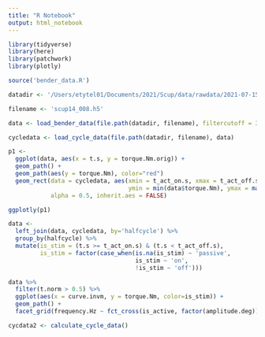 ```yaml
---
title: "R Notebook"
output: html_notebook
---
```


```r
library(tidyverse)
library(here)
library(patchwork)
library(plotly)

source('bender_data.R')
```

```r
datadir <- '/Users/etytel01/Documents/2021/Scup/data/rawdata/2021-07-15'
```

```r
filename <- 'scup14_008.h5'
```

```r
data <- load_bender_data(file.path(datadir, filename), filtercutoff = 30.0)
```

```r
cycledata <- load_cycle_data(file.path(datadir, filename), data)
```

```r
p1 <-
  ggplot(data, aes(x = t.s, y = torque.Nm.orig)) +
  geom_path() +
  geom_path(aes(y = torque.Nm), color="red")
  geom_rect(data = cycledata, aes(xmin = t_act_on.s, xmax = t_act_off.s, fill = side,
                                  ymin = min(data$torque.Nm), ymax = max(data$torque.Nm)),
            alpha = 0.5, inherit.aes = FALSE)

ggplotly(p1)
```


```r
data <-
  left_join(data, cycledata, by='halfcycle') %>%
  group_by(halfcycle) %>%
  mutate(is_stim = (t.s >= t_act_on.s) & (t.s < t_act_off.s),
         is_stim = factor(case_when(is.na(is_stim) ~ 'passive',
                                    is_stim ~ 'on',
                                    !is_stim ~ 'off')))
```

```r
data %>%
  filter(t.norm > 0.5) %>%
  ggplot(aes(x = curve.invm, y = torque.Nm, color=is_stim)) +
  geom_path() +
  facet_grid(frequency.Hz ~ fct_cross(is_active, factor(amplitude.deg)))
```

```r
cycdata2 <- calculate_cycle_data()
```

